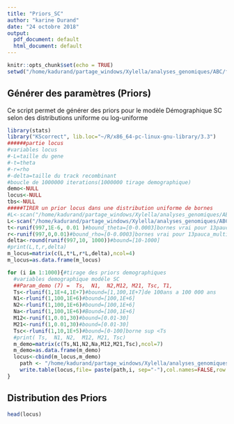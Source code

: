```yaml
---
title: "Priors_SC"
author: "karine Durand"
date: "24 octobre 2018"
output:
  pdf_document: default
  html_document: default
---
```


```r
knitr::opts_chunk$set(echo = TRUE)
setwd("/home/kadurand/partage_windows/Xylella/analyses_genomiques/ABC/fastSimBac_linux/Priors_SC")
```

## Générer des paramètres (Priors) 

Ce script permet de générer des priors pour le modèle Démographique SC selon des distributions uniforme ou log-uniforme 

```r
library(stats)
library("KScorrect", lib.loc="~/R/x86_64-pc-linux-gnu-library/3.3")
######partie locus 
#variables locus
#-L=taille du gene
#-t=theta
#-r=rho
#-delta=taille du track recombinant
#boucle de 1000000 iterations(1000000 tirage demographique)
demo<-NULL
locus<-NULL
tbs<-NULL
#####TIRER un prior locus dans une distribution uniforme de bornes 
#L<-scan("/home/kadurand/partage_windows/Xylella/analyses_genomiques/ABC/1368oRTHOLOGUES_summarystats/lenght")#bound_taille du gene[100-2500]
L<-scan("/home/kadurand/partage_windows/Xylella/analyses_genomiques/ABC/msms/lenght")#bound_taille du gene[100-2500]
t<-runif(997,1E-6, 0.01 )#bound_theta=[0-0.0003]bornes vrai pour 13pauca_multiplex augmenter la borne sup à 0.001]
r<-runif(997,0,0.01)#bound_rho=[0-0.0003]bornes vrai pour 13pauca_multiplex augmenter la borne sup à 0.001]
delta<-round(runif(997,10, 1000))#bound=[10-1000]
#print(L,t,r,delta)
m_locus=matrix(c(L,t*L,r*L,delta),ncol=4)
m_locus=as.data.frame(m_locus)

for (i in 1:1000){#tirage des priors demographiques
  #variables demographique modéle SC
  ##Param_demo (7) =  Ts,  N1,  N2,M12, M21, Tsc, T1, 
  Ts<-rlunif(1,1E+4,1E+7)#bound=[1,100,1E+7]de 100ans a 100 000 ans
  N1<-rlunif(1,100,1E+6)#bound=[100,1E+6]
  N2<-rlunif(1,100,1E+6)#bound=[100,1E+6]
  Na<-rlunif(1,100,1E+6)#Bound=[100,1E+6]
  M12<-runif(1,0.01,30)#bound=[0.01-30]
  M21<-runif(1,0.01,30)#bound=[0.01-30]
  Tsc<-rlunif(1,10,1E+5)#bound=[0-100]borne sup <Ts
  #print( Ts,  N1, N2,  M12, M21, Tsc)
  m_demo=matrix(c(Ts,N1,N2,Na,M12,M21,Tsc),ncol=7)
  m_demo=as.data.frame(m_demo)
  locus<-cbind(m_locus,m_demo)
    path <- "/home/kadurand/partage_windows/Xylella/analyses_genomiques/ABC/msms/Priors_SC_msms_mod/SC"
    write.table(locus,file= paste(path,i, sep="-"),col.names=FALSE,row.names =FALSE)
}
```

## Distribution des Priors 



```r
head(locus)
```

